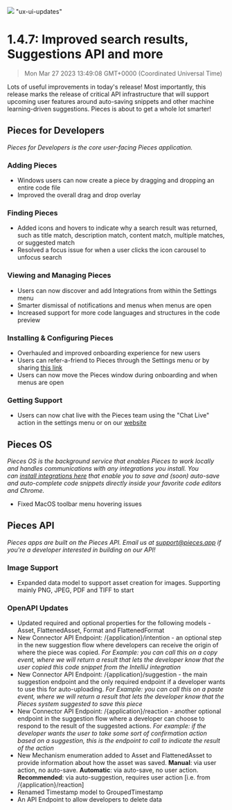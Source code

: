 ![](https://uploads-ssl.webflow.com/6143afec68f555387049efb3/630d2cce95cf243d002af251_ezgif_com-gif-maker5_4e0dfdc675326261be9285fc63414c71_2000.png)
"ux-ui-updates"
# 1.4.7: Improved search results, Suggestions API and more
> Mon Mar 27 2023 13:49:08 GMT+0000 (Coordinated Universal Time)

Lots of useful improvements in today&#x27;s release! Most importantly, this release marks the release of critical API infrastructure that will support upcoming user features around auto-saving snippets and other machine learning-driven suggestions. Pieces is about to get a whole lot smarter!
## Pieces for Developers
<em>Pieces for Developers is the core user-facing Pieces application.</em>

### Adding Pieces
- Windows users can now create a piece by dragging and dropping an entire code file
- Improved the overall drag and drop overlay

### Finding Pieces
- Added icons and hovers to indicate why a search result was returned, such as title match, description match, content match, multiple matches, or suggested match
- Resolved a focus issue for when a user clicks the icon carousel to unfocus search

### Viewing and Managing Pieces
- Users can now discover and add Integrations from within the Settings menu
- Smarter dismissal of notifications and menus when menus are open
- Increased support for more code languages and structures in the code preview

### Installing &amp; Configuring Pieces
- Overhauled and improved onboarding experience for new users
- Users can refer-a-friend to Pieces through the Settings menu or by sharing <a href="http://pieces.app/invitation" target="_blank" rel="noopener noreferrer">this link</a>
- Users can now move the Pieces window during onboarding and when menus are open

### Getting Support
- Users can now chat live with the Pieces team using the &quot;Chat Live&quot; action in the settings menu or on our <a href="https://updates.pieces.app/announcements/code.pieces.app" target="_blank" rel="noopener noreferrer">website</a>

## Pieces OS
<em>Pieces OS is the background service that enables Pieces to work locally and handles communications with any integrations you install. You can <a href="http://code.pieces.app/integrations" target="_blank" rel="noopener noreferrer">install integrations here</a> that enable you to save and (soon) auto-save and auto-complete code snippets directly inside your favorite code editors and Chrome.</em>
- Fixed MacOS toolbar menu hovering issues

## Pieces API
<em>Pieces apps are built on the Pieces API. Email us at support@pieces.app if you&#x27;re a developer interested in building on our API!</em>

### Image Support
- Expanded data model to support asset creation for images. Supporting mainly PNG, JPEG, PDF and TIFF to start

### OpenAPI Updates
- Updated required and optional properties for the following models - Asset, FlattenedAsset, Format and FlattenedFormat
- New Connector API Endpoint: /{application}/intention - an optional step in the new suggestion flow where developers can receive the origin of where the piece was copied. <em>For Example: you can call this on a copy event, where we will return a result that lets the developer know that the user copied this code snippet from the IntelliJ integration</em>
- New Connector API Endpoint: /{application}/suggestion - the main suggestion endpoint and the only required endpoint if a developer wants to use this for auto-uploading. <em>For Example: you can call this on a paste event, where we will return a result that lets the developer know that the Pieces system suggested to save this piece</em>
- New Connector API Endpoint: /{application}/reaction - another optional endpoint in the suggestion flow where a developer can choose to respond to the result of the suggested actions. <em>For example: if the developer wants the user to take some sort of confirmation action based on a suggestion, this is the endpoint to call to indicate the result of the action</em>
- New Mechanism enumeration added to Asset and FlattenedAsset to provide information about how the asset was saved. <strong>Manual</strong>: via user action, no auto-save. <strong>Automatic</strong>: via auto-save, no user action. <strong>Recommended</strong>: via auto-suggestion, requires user action [i.e. from /{application}/reaction]
- Renamed Timestamp model to GroupedTimestamp
- An API Endpoint to allow developers to delete data
